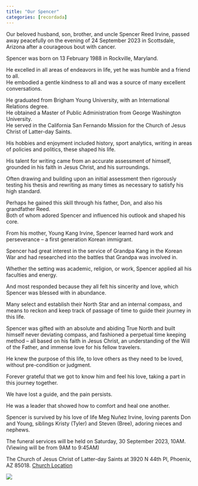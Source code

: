 ```yaml
---
title: "Our Spencer"
categories: [recordada]
---
```


Our beloved husband, son, brother, and uncle Spencer Reed Irvine, passed away peacefully on the evening of 24 September 2023 in Scottsdale, Arizona after a courageous bout with cancer.

Spencer was born on 13 February 1988 in Rockville, Maryland.

He excelled in all areas of endeavors in life, yet he was humble and a friend to all.\
He embodied a gentle kindness to all and was a source of many excellent conversations.

He graduated from Brigham Young University, with an International Relations degree.\
He obtained a Master of Public Administration from George Washington University.\
He served in the California San Fernando Mission for the Church of Jesus Christ of Latter-day Saints.

His hobbies and enjoyment included history, sport analytics, writing in areas of policies and politics, these shaped his life.

His talent for writing came from an accurate assessment of himself, grounded in his faith in Jesus Christ, and his surroundings.

Often drawing and building upon an initial assessment then rigorously testing his thesis and rewriting as many times as necessary to satisfy his high standard.

Perhaps he gained this skill through his father, Don, and also his grandfather Reed.\
Both of whom adored Spencer and influenced his outlook and shaped his core.

From his mother, Young Kang Irvine, Spencer learned hard work and perseverance -- a first generation Korean immigrant.

Spencer had great interest in the service of Grandpa Kang in the Korean War and had researched into the battles that Grandpa was involved in.

Whether the setting was academic, religion, or work, Spencer applied all his faculties and energy.

And most responded because they all felt his sincerity and love, which Spencer was blessed with in abundance.

Many select and establish their North Star and an internal compass, and means to reckon and keep track of passage of time to guide their journey in this life.

Spencer was gifted with an absolute and abiding True North and built himself never deviating compass, and fashioned a perpetual time keeping method -- all based on his faith in Jesus Christ, an understanding of the Will of the Father, and immense love for his fellow travelers.

He knew the purpose of this life, to love others as they need to be loved, without pre-condition or judgment.

Forever grateful that we got to know him and feel his love, taking a part in this journey together.

We have lost a guide, and the pain persists.

He was a leader that showed how to comfort and heal one another.

Spencer is survived by his love of life Meg Nuñez Irvine, loving parents Don and Young, siblings Kristy (Tyler) and Steven (Bree), adoring nieces and nephews.

The funeral services will be held on Saturday, 30 September 2023, 10AM.\
(Viewing will be from 9AM to 9:45AM)

The Church of Jesus Christ of Latter-day Saints at 3920 N 44th Pl, Phoenix, AZ 85018. [Church Location](https://maps.app.goo.gl/EuyryWaA3nHQc2X29)

![](temple_cloud.jpeg)

